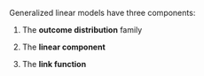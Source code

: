 Generalized linear models have three components:

1.   The **outcome distribution** family

2.   The **linear component**

3.  The **link function**
